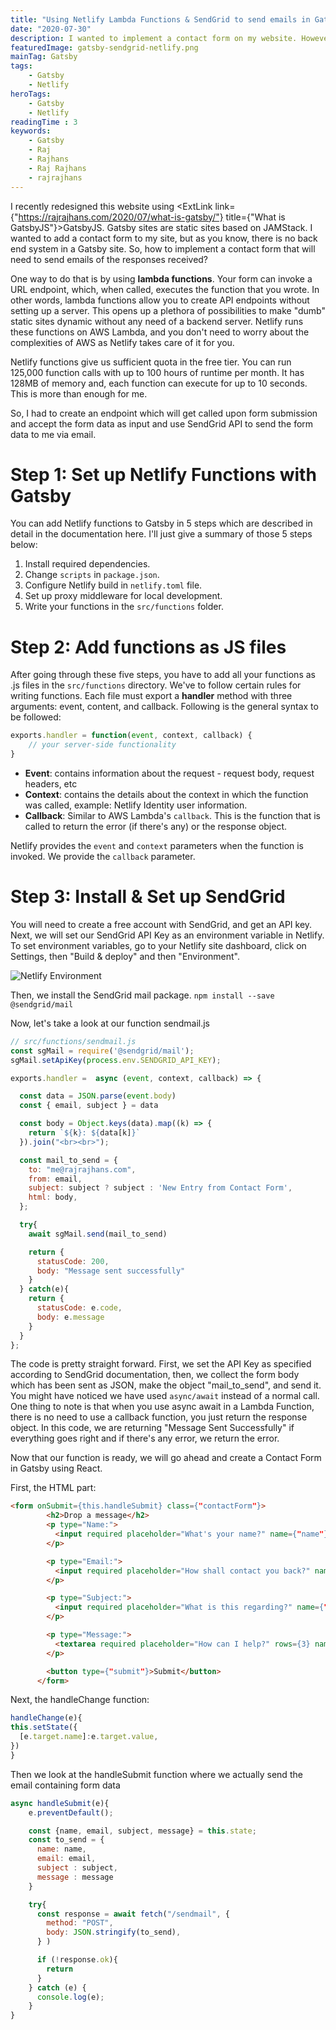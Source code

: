 ```yaml
---
title: "Using Netlify Lambda Functions & SendGrid to send emails in Gatsby"
date: "2020-07-30"
description: I wanted to implement a contact form on my website. However, Gatsby sites are a static sites. In this post, we will use Netlify's Lamba Functions with SendGrid API to implement a contact form.
featuredImage: gatsby-sendgrid-netlify.png
mainTag: Gatsby
tags:
    - Gatsby
    - Netlify
heroTags:
    - Gatsby
    - Netlify
readingTime : 3
keywords:
    - Gatsby
    - Raj
    - Rajhans
    - Raj Rajhans
    - rajrajhans
---
```

I recently redesigned this website using <ExtLink link={"https://rajrajhans.com/2020/07/what-is-gatsby/"} title={"What is GatsbyJS"}>GatsbyJS</ExtLink>. Gatsby sites are static sites based on JAMStack.  I wanted to add a contact form to my site, but as you know, there is no back end system in a Gatsby site. So, how to implement a contact form that will need to send emails of the responses received?

One way to do that is by using <strong>lambda functions</strong>. Your form can invoke a URL endpoint, which, when called, executes the function that you wrote. In other words, lambda functions allow you to create API endpoints without setting up a server. This opens up a plethora of possibilities to make "dumb" static sites dynamic without any need of a backend server. Netlify runs these functions on AWS Lambda, and you don't need to worry about the complexities of AWS as Netlify takes care of it for you.

Netlify functions give us sufficient quota in the free tier. You can run 125,000 function calls with up to 100 hours of runtime per month. It has 128MB of memory and, each function can execute for up to 10 seconds. This is more than enough for me.

So, I had to create an endpoint which will get called upon form submission and accept the form data as input and use SendGrid API to send the form data to me via email.

# Step 1: Set up Netlify Functions with Gatsby

You can add Netlify functions to Gatsby in 5 steps which are described in detail in the documentation here. I'll just give a summary of those 5 steps below:
1. Install required dependencies.
2. Change `scripts` in `package.json`.
3. Configure Netlify build in `netlify.toml` file.
4. Set up proxy middleware for local development.
5. Write your functions in the `src/functions` folder.

# Step 2: Add functions as JS files

After going through these five steps, you have to add all your functions as .js files in the `src/functions` directory. We've to follow certain rules for writing functions. Each file must export a <strong>handler</strong> method with three arguments: event, content, and callback. Following is the general syntax to be followed:
```javascript
exports.handler = function(event, context, callback) {
    // your server-side functionality
}
```
- <strong>Event</strong>: contains information about the request - request body, request headers, etc
- <strong>Context</strong>: contains the details about the context in which the function was called, example: Netlify Identity user information.
- <strong>Callback</strong>: Similar to AWS Lambda's `callback`. This is the function that is called to return the error (if there's any) or the response object.

Netlify provides the `event` and `context` parameters when the function is invoked. We provide the `callback` parameter.

# Step 3: Install & Set up SendGrid

You will need to create a free account with SendGrid, and get an API key. Next, we will set our SendGrid API Key as an environment variable in Netlify. To set environment variables, go to your Netlify site dashboard, click on Settings, then "Build & deploy" and then "Environment".

![Netlify Environment](netlify-env.png)

Then, we install the SendGrid mail package.
`npm install --save @sendgrid/mail`

Now, let's take a look at our function sendmail.js

```javascript
// src/functions/sendmail.js
const sgMail = require('@sendgrid/mail');
sgMail.setApiKey(process.env.SENDGRID_API_KEY);

exports.handler =  async (event, context, callback) => {

  const data = JSON.parse(event.body)
  const { email, subject } = data

  const body = Object.keys(data).map((k) => {
    return `${k}: ${data[k]}`
  }).join("<br><br>");

  const mail_to_send = {
    to: "me@rajrajhans.com",
    from: email,
    subject: subject ? subject : 'New Entry from Contact Form',
    html: body,
  };

  try{
    await sgMail.send(mail_to_send)

    return {
      statusCode: 200,
      body: "Message sent successfully"
    }
  } catch(e){
    return {
      statusCode: e.code,
      body: e.message
    }
  }
};
```
The code is pretty straight forward. First, we set the API Key as specified according to SendGrid documentation, then, we collect the form body which has been sent as JSON, make the object "mail_to_send", and send it. You might have noticed we have used `async/await` instead of a normal call. One thing to note is that when you use async await in a Lambda Function, there is no need to use a callback function, you just return the response object. In this code, we are returning "Message Sent Successfully" if everything goes right and if there's any error, we return the error.

Now that our function is ready, we will go ahead and create a Contact Form in Gatsby using React.

First, the HTML part:

```html
<form onSubmit={this.handleSubmit} class={"contactForm"}>
        <h2>Drop a message</h2>
        <p type="Name:">
          <input required placeholder="What's your name?" name={"name"} type={"text"} value={this.state.name} onChange={this.handleChange}/>
        </p>

        <p type="Email:">
          <input required placeholder="How shall contact you back?" name={"email"} type={"email"} value={this.state.email} onChange={this.handleChange}/>
        </p>

        <p type="Subject:">
          <input required placeholder="What is this regarding?" name={"subject"} type={"text"} value={this.state.subject} onChange={this.handleChange}/>
        </p>

        <p type="Message:">
          <textarea required placeholder="How can I help?" rows={3} name={"message"} value={this.state.message} onChange={this.handleChange}/>
        </p>

        <button type={"submit"}>Submit</button>
      </form>
```
Next, the handleChange function:
```javascript
handleChange(e){
this.setState({
  [e.target.name]:e.target.value,
})
}
```
Then we look at the handleSubmit function where we actually send the email containing form data
```javascript
async handleSubmit(e){
    e.preventDefault();

    const {name, email, subject, message} = this.state;
    const to_send = {
      name: name,
      email: email,
      subject : subject,
      message : message
    }

    try{
      const response = await fetch("/sendmail", {
        method: "POST",
        body: JSON.stringify(to_send),
      } )

      if (!response.ok){
        return
      }
    } catch (e) {
      console.log(e);
    }
}
```